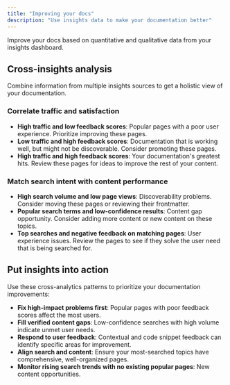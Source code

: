 ```yaml
---
title: "Improving your docs"
description: "Use insights data to make your documentation better"
---
```


Improve your docs based on quantitative and qualitative data from your insights dashboard.

## Cross-insights analysis

Combine information from multiple insights sources to get a holistic view of your documentation.

### Correlate traffic and satisfaction
- **High traffic and low feedback scores**: Popular pages with a poor user experience. Prioritize improving these pages.
- **Low traffic and high feedback scores**: Documentation that is working well, but might not be discoverable. Consider promoting these pages.
- **High traffic and high feedback scores**: Your documentation's greatest hits. Review these pages for ideas to improve the rest of your content.

### Match search intent with content performance
- **High search volume and low page views**: Discoverability problems. Consider moving these pages or reviewing their frontmatter.
- **Popular search terms and low-confidence results**: Content gap opportunity. Consider adding more content or new content on these topics.
- **Top searches and negative feedback on matching pages**: User experience issues. Review the pages to see if they solve the user need that is being searched for.

## Put insights into action

Use these cross-analytics patterns to prioritize your documentation improvements:

- **Fix high-impact problems first**: Popular pages with poor feedback scores affect the most users.
- **Fill verified content gaps**: Low-confidence searches with high volume indicate unmet user needs.
- **Respond to user feedback**: Contextual and code snippet feedback can identify specific areas for improvement.
- **Align search and content**: Ensure your most-searched topics have comprehensive, well-organized pages.
- **Monitor rising search trends with no existing popular pages**: New content opportunities.

